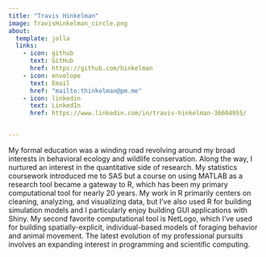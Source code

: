 ```yaml
---
title: "Travis Hinkelman"
image: TravisHinkelman_circle.png
about:
  template: jolla
  links:
    - icon: github
      text: GitHub
      href: https://github.com/hinkelman
    - icon: envelope
      text: Email
      href: "mailto:thinkelman@pm.me"
    - icon: linkedin
      text: LinkedIn
      href: https://www.linkedin.com/in/travis-hinkelman-36604955/


---
```


My formal education was a winding road revolving around my broad interests in behavioral ecology and wildlife conservation. Along the way, I nurtured an interest in the quantitative side of research. My statistics coursework introduced me to SAS but a course on using MATLAB as a research tool became a gateway to R, which has been my primary computational tool for nearly 20 years. My work in R primarily centers on cleaning, analyzing, and visualizing data, but I've also used R for building simulation models and I particularly enjoy building GUI applications with Shiny. My second favorite computational tool is NetLogo, which I've used for building spatially-explicit, individual-based models of foraging behavior and animal movement. The latest evolution of my professional pursuits involves an expanding interest in programming and scientific computing. 
